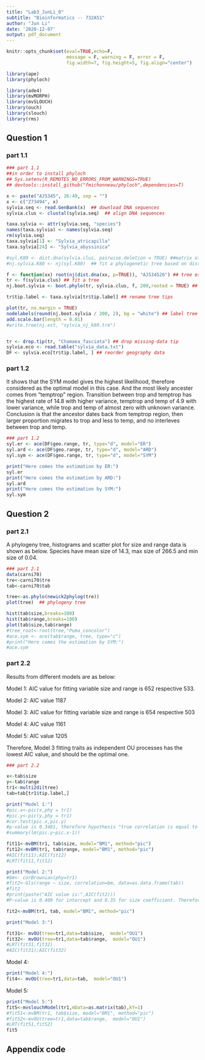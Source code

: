 ---
title: "Lab3_JunLi_0"
subtitle: "Bioinformatics -- 732A51"
author: "Jun Li"
date: '2020-12-07'
output: pdf_document
---


```{r setup, include=FALSE}
knitr::opts_chunk$set(eval=TRUE,echo=F,
                      message = F, warning = F, error = F,
                      fig.width=7, fig.height=5, fig.align="center")
```

```{r}
library(ape)
library(phyloch)

library(ade4)
library(mvMORPH)
library(mvSLOUCH)
library(ouch)
library(slouch)
library(rms)
```


## Question 1
### part 1.1


```{r,echo=T}
### part 1.1
##in order to install phyloch
## Sys.setenv(R_REMOTES_NO_ERRORS_FROM_WARNINGS=TRUE)
## devtools::install_github("fmichonneau/phyloch",dependencies=T)

x <- paste("AJ5345", 26:49, sep = "")
x <- c("Z73494", x)
sylvia.seq <- read.GenBank(x)  ## download DNA sequences
sylvia.clus <- clustal(sylvia.seq)  ## align DNA sequences

taxa.sylvia <- attr(sylvia.seq, "species")
names(taxa.sylvia) <- names(sylvia.seq)
rm(sylvia.seq)
taxa.sylvia[1] <- "Sylvia_atricapilla"
taxa.sylvia[24] <- "Sylvia_abyssinica"

#syl.K80 <- dist.dna(sylvia.clus, pairwise.deletion = TRUE) ##matrix of pairwise distances, using model K80 
#nj.sylvia.K80 <- nj(syl.K80)  ## fit a phylogenetic tree based on distances

f <- function(xx) root(nj(dist.dna(xx, p=TRUE)), "AJ534526") ## tree estimation function
tr <- f(sylvia.clus) ## fit a tree
nj.boot.sylvia <- boot.phylo(tr, sylvia.clus, f, 200,rooted = TRUE) ## bootstrap analysis

tr$tip.label <- taxa.sylvia[tr$tip.label] ## rename tree tips

plot(tr, no.margin = TRUE) 
nodelabels(round(nj.boot.sylvia / 200, 2), bg = "white") ## label tree nodes
add.scale.bar(length = 0.01)
#write.tree(nj.est, "sylvia_nj_k80.tre")


tr <- drop.tip(tr, "Chamaea_fasciata") ## drop missing-data tip
sylvia.eco <- read.table("sylvia_data.txt")
DF <- sylvia.eco[tr$tip.label, ] ## reorder geography data 

```



### part 1.2
It shows that the SYM model gives the highest likelihood, therefore considered as the optimal model in this case. And the most likely ancester comes from "temptrop" region. Transition between trop and temptrop has the highest rate of 14.8 with higher variance, temptrop and temp of 4.9 with lower variance, while trop and temp of almost zero with unknown variance. Conclusion is that the ancestor dates back from temptrop region, then larger proportion migrates to trop and less to temp, and no interleves between trop and temp.



```{r}
### part 1.2
syl.er <- ace(DF$geo.range, tr, type="d", model="ER")
syl.ard <- ace(DF$geo.range, tr, type="d", model="ARD")
syl.sym <- ace(DF$geo.range, tr, type="d", model="SYM")

print("Here comes the estimation by ER:")
syl.er
print("Here comes the estimation by ARD:")
syl.ard
print("Here comes the estimation by SYM:")
syl.sym
```


## Question 2
### part 2.1
A phylogeny tree, histograms and scatter plot for size and range data is shown as below. Species have mean size of 14.3, max size of 266.5 and min size of 0.04.


```{r}
### part 2.1
data(carni70)
tre<-carni70$tre
tab<-carni70$tab

tree<-as.phylo(newick2phylog(tre))
plot(tree)  ## phylogeny tree

hist(tab$size,breaks=100)
hist(tab$range,breaks=100)
plot(tab$size,tab$range)
#tree_root<-root(tree,"Puma_concolor")
#ace.sym <- ace(tab$range, tree, type="c")
#print("Here comes the estimation by SYM:")
#ace.sym
```

### part 2.2
Results from different models are as below:

Model 1: AIC value for fitting variable size and range is 652 respective 533.

Model 2: AIC value 1187

Model 3: AIC value for fitting variable size and range is 654 respective 503

Model 4: AIC value 1161

Model 5: AIC value 1205

Therefore, Model 3 fitting traits as independent OU processes has the lowest AIC value, and should be the optimal one.

```{r}
### part 2.2

x<-tab$size
y<-tab$range
tr1<-multi2di(tree)
tab=tab[tr1$tip.label,]

print("Model 1:")
#pic.x<-pic(x,phy = tr1)
#pic.y<-pic(y,phy = tr1)
#cor.test(pic.x,pic.y)
#p-value is 0.3481, therefore hypothesis "true correlation is equal to 0" can not be rejected, thus two traits are independent, which conforms with the assumed model
#summary(lm(pic.y~pic.x-1))

fit11<-mvBM(tr1, tab$size, model="BM1", method="pic")
fit12<-mvBM(tr1, tab$range, model="BM1", method="pic")
#AIC(fit11);AIC(fit12)
#LRT(fit11,fit12)
``` 





```{r}
print("Model 2:")
#bm<- corBrownian(phy=tr1)
#fit2<-Gls(range ~ size, correlation=bm, data=as.data.frame(tab))
#fit2
#print(paste("AIC value is:",AIC(fit2)))
#P-value is 0.409 for intercept and 0.35 for size coefficient. Therefore there is no significant linear relationship between traits, which conflicts with the assumed model.

fit2<-mvBM(tr1, tab, model="BM1", method="pic")
```





```{r}
print("Model 3:")

fit31<- mvOU(tree=tr1,data=tab$size,  model="OU1")
fit32<- mvOU(tree=tr1,data=tab$range,  model="OU1")
#LRT(fit31,fit32)
#AIC(fit31);AIC(fit32)

```

Model 4:



```{r}
print("Model 4:")
fit4<- mvOU(tree=tr1,data=tab,  model="OU1")

```

Model 5:

```{r}
print("Model 5:")
fit5<-mvslouchModel(tr1,mData=as.matrix(tab),kY=1)
#fit51<-mvBM(tr1, tab$size, model="BM1", method="pic")
#fit52<-mvOU(tree=tr1,data=tab$range,  model="OU1")
#LRT(fit51,fit52)
fit5
```






## Appendix code
```{r ref.label=knitr::all_labels(),echo=TRUE,eval=FALSE}
```